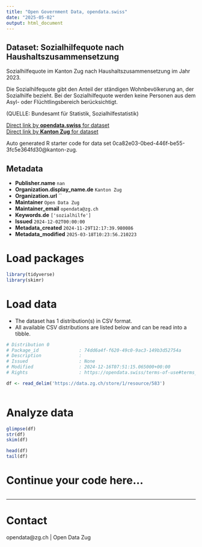 ```yaml
---
title: "Open Government Data, opendata.swiss"
date: "2025-05-02"
output: html_document
---
```


## Dataset: Sozialhilfequote nach Haushaltszusammensetzung

Sozialhilfequote im Kanton Zug nach Haushaltszusammensetzung im Jahr 2023.

Die Sozialhilfequote gibt den Anteil der ständigen Wohnbevölkerung an, der Sozialhilfe bezieht. Bei der Sozialhilfequote werden keine Personen aus dem Asyl- oder Flüchtlingsbereich berücksichtigt.

(QUELLE: Bundesamt für Statistik, Sozialhilfestatistik)

[Direct link by **opendata.swiss** for dataset](https://opendata.swiss/de/dataset/sozialhilfequote-nach-haushaltszusammensetzung)<br>
[Direct link by **Kanton Zug** for dataset](https://www.zg.ch/behoerden/gesundheitsdirektion/statistikfachstelle/themen/soziale-sicherheit/sozialhilfe)

Auto generated R starter code for data set 0ca82e03-0bed-446f-be55-3fc5e364fd30@kanton-zug.

## Metadata

- **Publisher.name** `nan`
- **Organization.display_name.de** `Kanton Zug`
- **Organization.url** ``
- **Maintainer** `Open Data Zug`
- **Maintainer_email** `opendata@zg.ch`
- **Keywords.de** `['sozialhilfe']`
- **Issued** `2024-12-02T00:00:00`
- **Metadata_created** `2024-11-29T12:17:39.980086`
- **Metadata_modified** `2025-03-18T10:23:56.210223`


# Load packages

```r

library(tidyverse)
library(skimr)

```

# Load data

-   The dataset has 1 distribution(s) in CSV format.
-   All available CSV distributions are listed below and can be read into a tibble.

```r

# Distribution 0
# Package_id               : 74dd6a4f-f620-49c0-9ac3-149b3d52754a
# Description              : 
# Issued                   : None
# Modified                 : 2024-12-16T07:51:15.065000+00:00
# Rights                   : https://opendata.swiss/terms-of-use#terms_by

df <- read_delim('https://data.zg.ch/store/1/resource/583')



```

# Analyze data

```r

glimpse(df)
str(df)
skim(df)

head(df)
tail(df)

```

# Continue your code here...

```r

```

------------------------------------------------------------------------

# Contact

opendata@zg.ch | Open Data Zug
